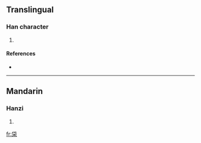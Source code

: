 ==Translingual==

===Han character===
{{Han char|rn=75|rad=木|as=05|sn=9|four=2390<sub>4</sub>|canj=人心木 (OPD), X人心木 (XOPD)}}

# {{defn|Han|sort=木05}}

====References====
* {{Han ref|kx=0518.170|dkj=14612|dj=0906.170|hdz=21185.020|uh=67CB|ud=26571|bh=CF63|bd=53091}}

----

==Mandarin==

===Hanzi===
{{cmn-hanzi|pin=[[dài]] ([[dai4]])|wg=tai<sup>4</sup>}}

# {{defn|Mandarin}}

[[fr:柋]]
